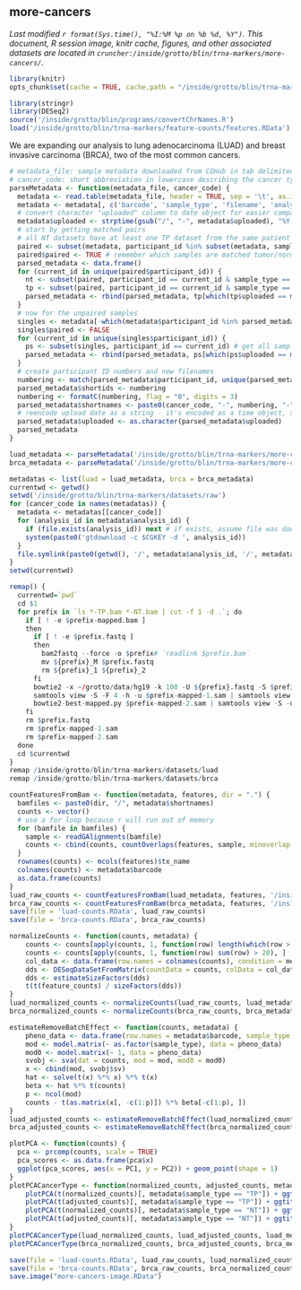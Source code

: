 ## more-cancers
_Last modified `r format(Sys.time(), "%I:%M %p on %b %d, %Y")`. This document, R session image, knitr cache, figures, and other associated datasets are located in `cruncher:/inside/grotto/blin/trna-markers/more-cancers/`._

```r
library(knitr)
opts_chunk$set(cache = TRUE, cache.path = "/inside/grotto/blin/trna-markers/more-cancers/cache/", eval = TRUE, echo = TRUE, warning = FALSE, results = FALSE, message = FALSE, autodep = TRUE, dev = "png", dpi = 300)
```

```r
library(stringr)
library(DESeq2)
source('/inside/grotto/blin/programs/convertChrNames.R')
load('/inside/grotto/blin/trna-markers/feature-counts/features.RData')
```

We are expanding our analysis to lung adenocarcinoma (LUAD) and breast invasive carcinoma (BRCA), two of the most common cancers.


```r
# metadata_file: sample metadata downloaded from CGHub in tab delimited form
# cancer_code: short abbreviation in lowercase describing the cancer type, e.g. "prad" or "luad"
parseMetadata <- function(metadata_file, cancer_code) {
  metadata <- read.table(metadata_file, header = TRUE, sep = '\t', as.is = TRUE)
  metadata <- metadata[, c('barcode', 'sample_type', 'filename', 'analysis_id', 'uploaded', 'participant_id')]
  # convert character "uploaded" column to date object for easier comparison
  metadata$uploaded <- strptime(gsub("/", "-", metadata$uploaded), "%Y-%m-%d")
  # start by getting matched pairs
  # all NT datasets have at least one TP dataset from the same patient (participant). We can filter out datasets by existence of the NT file, then grab the most recent TP and NT datasets for each patient.
  paired <- subset(metadata, participant_id %in% subset(metadata, sample_type == "NT")$participant_id & participant_id %in% subset(metadata, sample_type == "TP")$participant_id)
  paired$paired <- TRUE # remember which samples are matched tumor/normal
  parsed_metadata <- data.frame()
  for (current_id in unique(paired$participant_id)) {
    nt <- subset(paired, participant_id == current_id & sample_type == "NT")
    tp <- subset(paired, participant_id == current_id & sample_type == "TP")
    parsed_metadata <- rbind(parsed_metadata, tp[which(tp$uploaded == max(tp$uploaded)), ], nt[which(nt$uploaded == max(nt$uploaded)), ])
  }
  # now for the unpaired samples
  singles <- metadata[-which(metadata$participant_id %in% parsed_metadata$participant_id), ]
  singles$paired <- FALSE
  for (current_id in unique(singles$participant_id)) {
    ps <- subset(singles, participant_id == current_id) # get all samples for this participant
    parsed_metadata <- rbind(parsed_metadata, ps[which(ps$uploaded == max(ps$uploaded)), ])
  }
  # create participant ID numbers and new filenames
  numbering <- match(parsed_metadata$participant_id, unique(parsed_metadata$participant_id))
  parsed_metadata$shortids <- numbering
  numbering <- formatC(numbering, flag = "0", digits = 3)
  parsed_metadata$shortnames <- paste0(cancer_code, "-", numbering, "-", parsed_metadata$sample_type, ".bam")
  # reencode upload date as a string - it's encoded as a time object, screwing up data frame operations
  parsed_metadata$uploaded <- as.character(parsed_metadata$uploaded)
  parsed_metadata
}
```

```r
luad_metadata <- parseMetadata('/inside/grotto/blin/trna-markers/more-cancers/luad-summary.tab', 'luad')
brca_metadata <- parseMetadata('/inside/grotto/blin/trna-markers/more-cancers/brca-summary.tab', 'brca')
```

```r
metadatas <- list(luad = luad_metadata, brca = brca_metadata)
currentwd <- getwd()
setwd('/inside/grotto/blin/trna-markers/datasets/raw')
for (cancer_code in names(metadatas)) { 
  metadata <- metadatas[[cancer_code]]
  for (analysis_id in metadata$analysis_id) {
  	if (file.exists(analysis_id)) next # if exists, assume file was downloaded correctly and is not corrupted
    system(paste0('gtdownload -c $CGKEY -d ', analysis_id))
  }
  file.symlink(paste0(getwd(), '/', metadata$analysis_id, '/', metadata$barcode, '_mirna.bam'), paste0('/inside/grotto/blin/trna-markers/datasets/', cancer_code, '/', metadata$shortnames))
}
setwd(currentwd)
```

```r
remap() {
  currentwd=`pwd`
  cd $1
  for prefix in `ls *-TP.bam *-NT.bam | cut -f 1 -d .`; do
    if [ ! -e $prefix-mapped.bam ]
    then
      if [ ! -e $prefix.fastq ]
      then
        bam2fastq --force -o $prefix# `readlink $prefix.bam`
        mv ${prefix}_M $prefix.fastq
        rm ${prefix}_1 ${prefix}_2
      fi
      bowtie2 -x ~/grotto/data/hg19 -k 100 -U ${prefix}.fastq -S $prefix-mapped-1.sam
      samtools view -S -F 4 -h -u $prefix-mapped-1.sam | samtools view -F 512 -h  - > $prefix-mapped-2.sam
      bowtie2-best-mapped.py $prefix-mapped-2.sam | samtools view -S -u - | samtools sort - $prefix-mapped # auto appends .bam
    fi
    rm $prefix.fastq
    rm $prefix-mapped-1.sam
    rm $prefix-mapped-2.sam
  done
  cd $currentwd
}
remap /inside/grotto/blin/trna-markers/datasets/luad
remap /inside/grotto/blin/trna-markers/datasets/brca
```

```r
countFeaturesFromBam <- function(metadata, features, dir = ".") {
  bamfiles <- paste0(dir, "/", metadata$shortnames)
  counts <- vector()
  # use a for loop because r will run out of memory
  for (bamfile in bamfiles) {
  	sample <- readGAlignments(bamfile)
  	counts <- cbind(counts, countOverlaps(features, sample, minoverlap = 5))
  }
  rownames(counts) <- mcols(features)$tx_name
  colnames(counts) <- metadata$barcode
  as.data.frame(counts)
}
luad_raw_counts <- countFeaturesFromBam(luad_metadata, features, '/inside/grotto/blin/trna-markers/datasets/luad/')
brca_raw_counts <- countFeaturesFromBam(brca_metadata, features, '/inside/grotto/blin/trna-markers/datasets/brca/')
save(file = 'luad-counts.RData', luad_raw_counts)
save(file = 'brca-counts.RData', brca_raw_counts)
```

```r
normalizeCounts <- function(counts, metadata) {
	counts <- counts[apply(counts, 1, function(row) length(which(row > 0)) > length(colnames(features_counts)) * 0.05), ]
	counts <- counts[apply(counts, 1, function(row) sum(row) > 20), ]
	col_data <- data.frame(row.names = colnames(counts), condition = metadata$sample_type, type = 'single-read')
	dds <- DESeqDataSetFromMatrix(countData = counts, colData = col_data, design = ~ condition)
	dds <- estimateSizeFactors(dds)
	t(t(feature_counts) / sizeFactors(dds))
}
luad_normalized_counts <- normalizeCounts(luad_raw_counts, luad_metadata)
brca_normalized_counts <- normalizeCounts(brca_raw_counts, brca_metadata)
```

```r
estimateRemoveBatchEffect <- function(counts, metadata) {
	pheno_data <- data.frame(row.names = metadata$barcode, sample_type = metadata$sample_type)
	mod <- model.matrix(~ as.factor(sample_type), data = pheno_data)
	mod0 <- model.matrix(~ 1, data = pheno_data)
	svobj <- sva(dat = counts, mod = mod, mod0 = mod0)
	x <- cbind(mod, svobj$sv)
	hat <- solve(t(x) %*% x) %*% t(x)
	beta <- hat %*% t(counts)
	p <- ncol(mod)
	counts - t(as.matrix(x[, -c(1:p)]) %*% beta[-c(1:p), ])
}
luad_adjusted_counts <- estimateRemoveBatchEffect(luad_normalized_counts, luad_metadata)
brca_adjusted_counts <- estimateRemoveBatchEffect(brca_normalized_counts, brca_metadata)
```

```r
plotPCA <- function(counts) {
  pca <- prcomp(counts, scale = TRUE)
  pca_scores <- as.data.frame(pca$x)
  ggplot(pca_scores, aes(x = PC1, y = PC2)) + geom_point(shape = 1)
}
plotPCACancerType <- function(normalized_counts, adjusted_counts, metadata, cancer_code) {
	plotPCA(t(normalized_counts)[, metadata$sample_type == "TP"]) + ggtitle(paste(cancer_code, "TP Before"))
	plotPCA(t(adjusted_counts)[, metadata$sample_type == "TP"]) + ggtitle(paste(cancer_code, "TP After"))
	plotPCA(t(normalized_counts)[, metadata$sample_type == "NT"]) + ggtitle(paste(cancer_code, "NT Before"))
	plotPCA(t(adjusted_counts)[, metadata$sample_type == "NT"]) + ggtitle(paste(cancer_code, "NT After"))
}
plotPCACancerType(luad_normalized_counts, luad_adjusted_counts, luad_metadata, "LUAD")
plotPCACancerType(brca_normalized_counts, brca_adjusted_counts, brca_metadata, "LUAD")
```

```r
save(file = 'luad-counts.RData', luad_raw_counts, luad_normalized_counts)
save(file = 'brca-counts.RData', brca_raw_counts, brca_normalized_counts)
save.image("more-cancers-image.RData")
```
